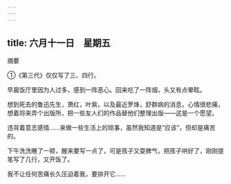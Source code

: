 ```yaml
---
---
---
```

title: 六月十一日　星期五
---




摘要

①《第三代》仅仅写了三、四行。



早晨饭厅里因为人过多，感到一阵恶心。回来吃了一阵烟，头又有点晕眩。

想到死去的鲁迅先生，萧红，叶紫，以及最近罗烽，舒群病的消息，心情很悲痛，想着将来弄个出版所，把一些友人们的作品替他们整理出版——这是一个愿望。

违背着意志感情……来做一些生活上的琐事，虽然我知道是“应该”，但却是痛苦的。

下午洗洗睡了一顿，醒来要写一点了，可是孩子又耍脾气，把孩子哄好了，刚刚提笔写了几行，又开饭了。

我不让任何苦痛长久压迫着我，要排开它……